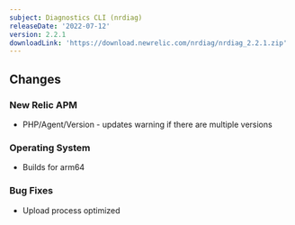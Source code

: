 ```yaml
---
subject: Diagnostics CLI (nrdiag)
releaseDate: '2022-07-12'
version: 2.2.1
downloadLink: 'https://download.newrelic.com/nrdiag/nrdiag_2.2.1.zip'
---
```


## Changes
### New Relic APM
* PHP/Agent/Version - updates warning if there are multiple versions
### Operating System
* Builds for arm64
### Bug Fixes
* Upload process optimized



